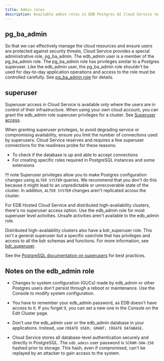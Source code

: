 ```yaml
---
title: Admin roles
description: Available admin roles in EDB Postgres AI Cloud Service to perform the administrative tasks.
---
```


## pg_ba_admin

So that we can effectively manage the cloud resources and ensure users are protected against security threats, Cloud Service provides a special administrative role, pg_ba_admin. The edb_admin user is a member of the pg_ba_admin role. The pg_ba_admin role has privileges similar to a Postgres superuser. Like the edb_admin user, the pg_ba_admin role shouldn't be used for day-to-day application operations and access to the role must be controlled carefully. See [pg_ba_admin role](pg_ba_admin) for details.

## superuser

Superuser access in Cloud Service is available only where the users are in control of their infrastructure. When using your own cloud account, you can grant the edb_admin role superuser privileges for a cluster. See [Superuser access](/biganimal/latest/getting_started/creating_a_cluster/#superuser-access). 

When granting superuser privileges, to avoid degrading service or compromising availability, ensure you limit the number of connections used by superusers. Cloud Service reserves and requires a few superuser connections for the readiness probe for these reasons:
- To check if the database is up and able to accept connections
- For creating specific roles required in PostgreSQL instances and some extensions 

!!! note
    Superuser privileges allow you to make Postgres configuration changes using `ALTER SYSTEM` queries. We recommend that you don't do this because it might lead to an unpredictable or unrecoverable state of the cluster. In addition, `ALTER SYSTEM` changes aren't replicated across the cluster. 

For EDB Hosted Cloud Service and distributed high-availability clusters, there's no superuser access option. Use the edb_admin role for most superuser level activities. Unsafe activities aren't available to the edb_admin role.

Distributed high-availability clusters also have a bdr_superuser role. This isn't a general superuser but a specific user/role that has privileges and access to all the bdr schemas and functions. For more information, see [bdr_superuser](/pgd/latest/security/roles/).
  
See the [PostgreSQL documentation on superusers](https://www.postgresql.org/docs/current/role-attributes.html) for best practices. 

## Notes on the edb_admin role
  
- Changes to system configuration (GUCs) made by edb_admin or other Postgres users don't persist through a reboot or maintenance. Use the Console to modify system configuration.

-   You have to remember your edb_admin password, as EDB doesn't have access to it. If you forget it, you can set a new one in the Console on the Edit Cluster page.

-   Don't use the edb_admin user or the edb_admin database in your applications. Instead, use `CREATE USER; GRANT; CREATE DATABASE.`

-   Cloud Service stores all database-level authentication securely and directly in PostgreSQL. The `edb_admin` user password is `SCRAM-SHA-256` hashed prior to storage. This hash, even if compromised, can't be replayed by an attacker to gain access to the system.

